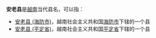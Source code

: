 '''安老县'''是[[越南|越南]]当代县名，可以指：

*[[安老县_(海防市)|安老县 (海防市)]]，越南社会主义共和国[[海防市|海防市]]下辖的一个县
*[[安老县_(平定省)|安老县 (平定省)]]，越南社会主义共和国[[平定省|平定省]]下辖的一个县

{{Disambiguation|A安|Cat=三字亚洲县名消歧义}}